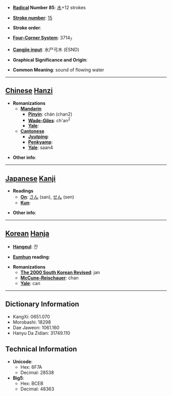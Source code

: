 * '''[[Wiktionary:Chinese radical index| Radical]] Number 85''': [[Wiktionary:Chinese radical index 水|水]]+12 strokes

* '''[[Wiktionary:Chinese total strokes index|Stroke number]]''': [[Wiktionary:Chinese total strokes index 15|15]]

* '''Stroke order''': 

* '''[[Wiktionary:Chinese four corner index|Four-Corner System]]''': 3714<sub>7</sub>

* '''[[Wiktionary:Chinese Cangjie index|Cangjie input]]''': 水尸弓木 (ESND)

* '''Graphical Significance and Origin''': 

* '''Common Meaning''': sound of flowing water

----

== [[Chinese]] [[Hanzi]] ==

* '''Romanizations'''
** '''[[Mandarin]]'''
*** '''[[Pinyin]]''': chán (chan2)
*** '''[[Wade-Giles]]''': ch'an<sup>2</sup>
*** '''[[Yale]]''': 
** '''[[Cantonese]]'''
*** '''[[Jyutping]]''':
*** '''[[Penkyamp]]''': 
*** '''[[Yale]]''': saan4

* '''Other info''': 

----

== [[Japanese]] [[Kanji]] ==

* '''Readings'''
** '''[[On]]''': [[さん]] (san), [[せん]] (sen)
** '''[[Kun]]''': 

* '''Other info''':  

----

== [[Korean]] [[Hanja]] ==

* '''[[Hangeul]]''': 잔

* '''[[Eumhun]] reading''': 

* '''Romanizations'''
** '''[[The 2000 South Korean Revised Romanization|The 2000 South Korean Revised]]''': jan
** '''[[McCune-Reischauer]]''': chan
** '''[[Yale]]''': can

----

== Dictionary Information ==

* KangXi: 0651.070
* Morobashi: 18298
* Dae Jaweon: 1061.160
* Hanyu Da Zidian: 31749.110

== Technical Information ==

* '''Unicode''':
** Hex: 6F7A
** Decimal: 28538
* '''Big5''':
** Hex: BCEB
** Decimal: 48363
